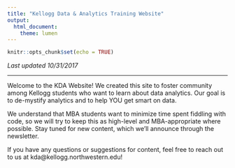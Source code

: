 ```yaml
---
title: "Kellogg Data & Analytics Training Website"
output: 
  html_document:
    theme: lumen
---
```


```r
knitr::opts_chunk$set(echo = TRUE)
```

*Last updated 10/31/2017*

***

Welcome to the KDA Website! We created this site to foster community among Kellogg students who want to learn about data analytics. Our goal is to de-mystify analytics and to help YOU get smart on data. 

We understand that MBA students want to minimize time spent fiddling with code, so we will try to keep this as high-level and MBA-appropriate where possible. Stay tuned for new content, which we'll announce through the newsletter. 

If you have any questions or suggestions for content, feel free to reach out to us at kda@kellogg.northwestern.edu!
